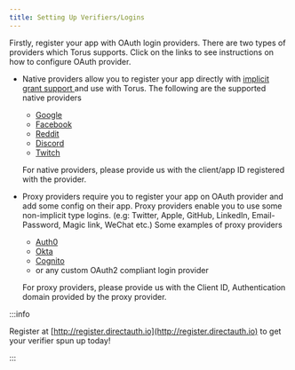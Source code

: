 ```yaml
---
title: Setting Up Verifiers/Logins
---
```


Firstly, register your app with OAuth login providers. There are two types of
providers which Torus supports. Click on the links to see instructions on how to
configure OAuth provider.

- Native providers allow you to register your app directly with
  [implicit grant support ](https://oauth.net/2/grant-types/implicit/)and use
  with Torus. The following are the supported native providers

  - [Google](https://support.google.com/googleapi/answer/6158849)
  - [Facebook](https://developers.facebook.com/docs/apps)
  - [Reddit](https://github.com/reddit-archive/reddit/wiki/oauth2)
  - [Discord](https://discord.com/developers/docs/topics/oauth2)
  - [Twitch](https://dev.twitch.tv/docs/authentication/#registration)

  For native providers, please provide us with the client/app ID registered with
  the provider.

- Proxy providers require you to register your app on OAuth provider and add
  some config on their app. Proxy providers enable you to use some non-implicit
  type logins. \(e.g: Twitter, Apple, GitHub, LinkedIn, Email-Password, Magic
  link, WeChat etc.\) Some examples of proxy providers

  - [Auth0](https://auth0.com/docs/connections)
  - [Okta](https://developer.okta.com/docs/concepts/social-login/)
  - [Cognito](https://aws.amazon.com/cognito/getting-started/)
  - or any custom OAuth2 compliant login provider

  For proxy providers, please provide us with the Client ID, Authentication
  domain provided by the proxy provider.

:::info

Register at [http://register.directauth.io](http://register.directauth.io) to
get your verifier spun up today!

:::
